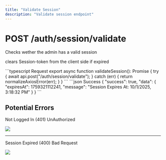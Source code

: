 ```yaml
---
title: "Validate Session"
description: "Validate session endpoint"
---
```


# POST /auth/session/validate

Checks wether the admin has a valid session

<Note>clears Session-token from the client side if expired</Note>

<Panel>
<Tabs>
<Tab title="Request">
```typescript Request
export async function validateSession(): Promise<ValidateSessionResponse> {
  try {
    await api.post<ValidateSessionResponse>("/auth/session/validate");
  } catch (err) {
    return normalizeAxiosError(err);
  }
}
```
</Tab>

<Tab title="Success">
```json Success
{
    "success": true,
    "data": {
        "expiresAt": 1759321112241,
        "message": "Session Expires At: 10/1/2025, 3:18:32 PM"
    }
}
```
</Tab>
</Tabs>
</Panel>

## Potential Errors

Not Logged In (401) UnAuthorized

<Frame caption="Not Logged in error">
  <img
    src="../../../images/auth/auth-validate-session-not-logged-in.png"
    className="rounded-lg"
  />
</Frame>

---

Session Expired (400) Bad Request

<Frame caption="Session Expired error">
  <img
    src="../../../images/auth/auth-validate-session-expired-error.png"
    className="rounded-lg"
  />
</Frame>
